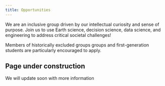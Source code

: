 ```yaml
---
title: Opportunities
---
```



We are an inclusive group driven by our intellectual curiosity and sense of purpose.
Join us to use Earth science, decision science, data science, and engineering to address critical societal challenges!

Members of historically excluded groups groups and first-generation students are particularly encouraged to apply.

::: {.callout-warning}
## Page under construction

We will update soon with more information
:::